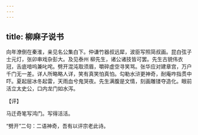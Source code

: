 ```yaml
---
---
---
```

title: 柳麻子说书
---







向年潦倒在秦淮，亲见名公集白下。仲谦竹器叔远犀，波臣写照简叔画。昆白弦子士元灯，张卯串戏杂彭大。及见泰州 柳先生，诸公诸技皆可罢。先生古貌伟衣冠，舌底喑呜兼叱咤。劈开混沌取须眉，嚼碎虚空寻笑骂。张华应对建章宫，万户千门无一差。详人所略略人详，笑有真笑怕真怕。勾勒水浒更神奇，耐庵咋指贯中吓。夏起层冰冬起雷，天雨血兮鬼哭夜。先生满腹是文情，刻画雕镂夺造化。眼前活立太史公，口内龙门如水泻。

【评】

马迁奇笔写鸿门。写得活活。

“劈开”二句：二语神奇，吾有以评宗老此诗。